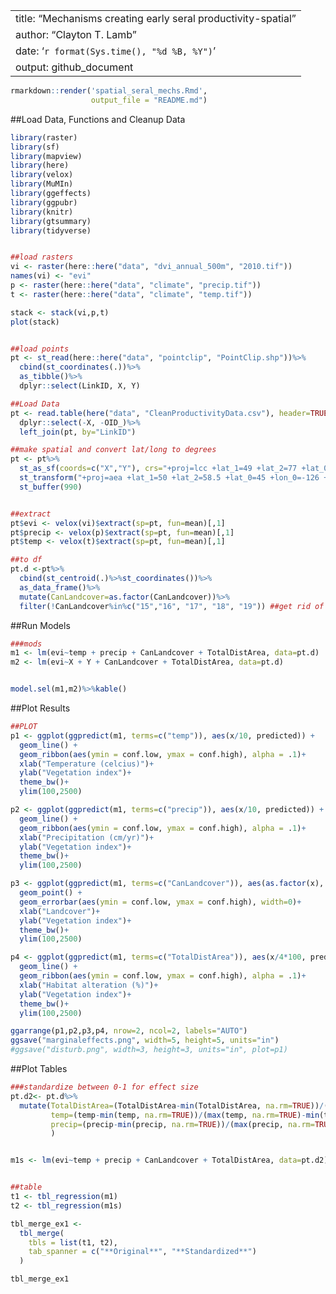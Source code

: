
---
title: "Mechanisms creating early seral productivity-spatial"
author: "Clayton T. Lamb"
date: '`r format(Sys.time(), "%d %B, %Y")`'
output: github_document
---
```r
rmarkdown::render('spatial_seral_mechs.Rmd',
                  output_file = "README.md")
```

##Load Data, Functions and Cleanup Data
```r
library(raster)
library(sf)
library(mapview)
library(here)
library(velox)
library(MuMIn)
library(ggeffects)
library(ggpubr)
library(knitr)
library(gtsummary)
library(tidyverse)


##load rasters
vi <- raster(here::here("data", "dvi_annual_500m", "2010.tif"))
names(vi) <- "evi"
p <- raster(here::here("data", "climate", "precip.tif"))
t <- raster(here::here("data", "climate", "temp.tif"))

stack <- stack(vi,p,t)
plot(stack)


##load points
pt <- st_read(here::here("data", "pointclip", "PointClip.shp"))%>%
  cbind(st_coordinates(.))%>%
  as_tibble()%>%
  dplyr::select(LinkID, X, Y)

##Load Data
pt <- read.table(here("data", "CleanProductivityData.csv"), header=TRUE, sep=",")%>%
  dplyr::select(-X, -OID_)%>%
  left_join(pt, by="LinkID")

##make spatial and convert lat/long to degrees
pt <- pt%>%
  st_as_sf(coords=c("X","Y"), crs="+proj=lcc +lat_1=49 +lat_2=77 +lat_0=49 +lon_0=-95 +x_0=0 +y_0=0 +datum=NAD83 +units=m +no_defs +ellps=GRS80 +towgs84=0,0,0")%>%
  st_transform("+proj=aea +lat_1=50 +lat_2=58.5 +lat_0=45 +lon_0=-126 +x_0=1000000 +y_0=0 +ellps=GRS80 +towgs84=0,0,0,0,0,0,0 +units=m +no_defs")%>%
  st_buffer(990)


##extract 
pt$evi <- velox(vi)$extract(sp=pt, fun=mean)[,1]
pt$precip <- velox(p)$extract(sp=pt, fun=mean)[,1]
pt$temp <- velox(t)$extract(sp=pt, fun=mean)[,1]

##to df
pt.d <-pt%>%
  cbind(st_centroid(.)%>%st_coordinates())%>%
  as_data_frame()%>%
  mutate(CanLandcover=as.factor(CanLandcover))%>%
  filter(!CanLandcover%in%c("15","16", "17", "18", "19")) ##get rid of water, ice, and cities
```


##Run Models
```r
###mods
m1 <- lm(evi~temp + precip + CanLandcover + TotalDistArea, data=pt.d)
m2 <- lm(evi~X + Y + CanLandcover + TotalDistArea, data=pt.d)


model.sel(m1,m2)%>%kable()
```


##Plot Results
```r
##PLOT
p1 <- ggplot(ggpredict(m1, terms=c("temp")), aes(x/10, predicted)) +
  geom_line() +
  geom_ribbon(aes(ymin = conf.low, ymax = conf.high), alpha = .1)+
  xlab("Temperature (celcius)")+
  ylab("Vegetation index")+
  theme_bw()+
  ylim(100,2500)

p2 <- ggplot(ggpredict(m1, terms=c("precip")), aes(x/10, predicted)) +
  geom_line() +
  geom_ribbon(aes(ymin = conf.low, ymax = conf.high), alpha = .1)+
  xlab("Precipitation (cm/yr)")+
  ylab("Vegetation index")+
  theme_bw()+
  ylim(100,2500)

p3 <- ggplot(ggpredict(m1, terms=c("CanLandcover")), aes(as.factor(x), predicted)) +
  geom_point() +
  geom_errorbar(aes(ymin = conf.low, ymax = conf.high), width=0)+
  xlab("Landcover")+
  ylab("Vegetation index")+
  theme_bw()+
  ylim(100,2500)

p4 <- ggplot(ggpredict(m1, terms=c("TotalDistArea")), aes(x/4*100, predicted)) +
  geom_line() +
  geom_ribbon(aes(ymin = conf.low, ymax = conf.high), alpha = .1)+
  xlab("Habitat alteration (%)")+
  ylab("Vegetation index")+
  theme_bw()+
  ylim(100,2500)

ggarrange(p1,p2,p3,p4, nrow=2, ncol=2, labels="AUTO")
ggsave("marginaleffects.png", width=5, height=5, units="in")
#ggsave("disturb.png", width=3, height=3, units="in", plot=p1)

```

##Plot Tables
```r
###standardize between 0-1 for effect size
pt.d2<- pt.d%>%
  mutate(TotalDistArea=(TotalDistArea-min(TotalDistArea, na.rm=TRUE))/(max(TotalDistArea, na.rm=TRUE)-min(TotalDistArea, na.rm=TRUE)),
         temp=(temp-min(temp, na.rm=TRUE))/(max(temp, na.rm=TRUE)-min(temp, na.rm=TRUE)),
         precip=(precip-min(precip, na.rm=TRUE))/(max(precip, na.rm=TRUE)-min(precip, na.rm=TRUE))
         )


m1s <- lm(evi~temp + precip + CanLandcover + TotalDistArea, data=pt.d2)


##table
t1 <- tbl_regression(m1)
t2 <- tbl_regression(m1s)

tbl_merge_ex1 <-
  tbl_merge(
    tbls = list(t1, t2),
    tab_spanner = c("**Original**", "**Standardized**")
  )

tbl_merge_ex1
```